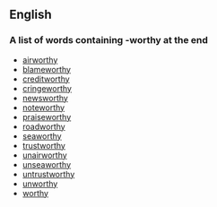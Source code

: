 ==English==

===A list of words containing -worthy at the end===
*[[airworthy]]
*[[blameworthy]]
*[[creditworthy]]
*[[cringeworthy]]
*[[newsworthy]]
*[[noteworthy]]
*[[praiseworthy]]
*[[roadworthy]]
*[[seaworthy]]
*[[trustworthy]]
*[[unairworthy]]
*[[unseaworthy]]
*[[untrustworthy]]
*[[unworthy]]
*[[worthy]]